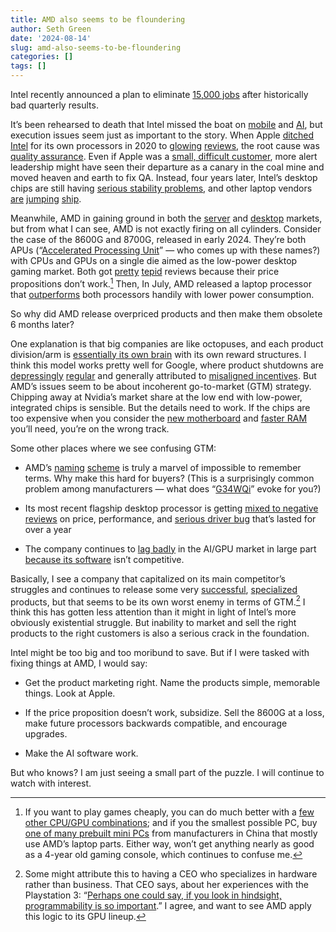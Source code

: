 ```yaml
---
title: AMD also seems to be floundering
author: Seth Green
date: '2024-08-14'
slug: amd-also-seems-to-be-floundering
categories: []
tags: []
---
```


Intel recently announced a plan to eliminate [15,000 jobs](https://www.extremetech.com/computing/intels-day-of-reckoning-arrives-15000-jobs-will-be-eliminated) after historically bad quarterly results.

It's been rehearsed to death that Intel missed the boat on [mobile](https://techcrunch.com/2016/05/17/how-intel-missed-the-iphone-revolution/) and [AI](https://fortune.com/2024/08/07/intel-ai-openai-chips-investment/), but execution issues seem just as important to the story. When Apple [ditched Intel](https://www.anandtech.com/show/16226/apple-silicon-m1-a14-deep-dive) for its own processors in 2020 to [glowing](https://www.anandtech.com/print/17024/apple-m1-max-performance-review) [reviews](https://www.tomshardware.com/reviews/macbook-pro-m1-13-inch-2020), the root cause was [quality assurance](https://www.techpowerup.com/269024/bad-intel-quality-assurance-responsible-for-apple-intel-split). Even if Apple was a [small, difficult customer](https://www.marketwatch.com/story/in-this-case-losing-apple-as-a-customer-would-be-good-news-2020-06-15), more alert leadership might have seen their departure as a canary in the coal mine and moved heaven and earth to fix QA. Instead, four years later, Intel's desktop chips are still having [serious stability problems](https://www.tomshardware.com/pc-components/cpus/intel-announces-an-extra-two-years-of-warranty-for-its-chips-amid-crashing-and-instability-issues-longer-warranty-applies-to-13th-and-14th-gen-core-processors), and other laptop vendors [are](https://www.tomshardware.com/laptops/ultrabooks-ultraportables/microsoft-surface-pro-2024-review) [jumping](https://www.tomsguide.com/computing/laptops/asus-vivobook-s-15-snapdragon-x-elite-review) [ship](https://www.pcworld.com/article/2415368/dell-inspiron-14-plus-7441-review-another-copilot-pc.html).

Meanwhile, AMD in gaining ground in both the [server](#0) and [desktop](#0) markets, but from what I can see, AMD is not exactly firing on all cylinders. Consider the case of the 8600G and 8700G, released in early 2024. They're both APUs ("[Accelerated Processing Unit](https://en.wikipedia.org/wiki/AMD_APU)" — who comes up with these names?) with CPUs and GPUs on a single die aimed as the low-power desktop gaming market. Both got [pretty](https://www.techspot.com/review/2796-amd-ryzen-8700g/) [tepid](https://www.tomshardware.com/pc-components/cpus/amd-ryzen-5-8600g-cpu-review) reviews because their price propositions don't work.[^1] Then, In July, AMD released a laptop processor that [outperforms](https://www.anandtech.com/show/21485/the-amd-ryzen-ai-hx-370-review/9) both processors handily with lower power consumption.

[^1]: If you want to play games cheaply, you can do much better with a [few other CPU/GPU combinations](https://www.tomshardware.com/pc-components/cpus/amd-ryzen-7-8700g-cpu-review); and if you the smallest possible PC, buy [one of many prebuilt mini PCs](https://minipcs.org/) from manufacturers in China that mostly use AMD's laptop parts. Either way, won't get anything nearly as good as a 4-year old gaming console, which continues to confuse me.

So why did AMD release overpriced products and then make them obsolete 6 months later?

One explanation is that big companies are like octopuses, and each product division/arm is [essentially its own brain](https://www.scientificamerican.com/article/the-mind-of-an-octopus/) with its own reward structures. I think this model works pretty well for Google, where product shutdowns are [depressingly](https://gcemetery.co/google-product-lifespan/) [regular](https://news.ycombinator.com/item?id=21596003) and generally attributed to [misaligned incentives](https://www.warp.dev/blog/problems-with-promotion-oriented-cultures). But AMD's issues seem to be about incoherent go-to-market (GTM) strategy. Chipping away at Nvidia's market share at the low end with low-power, integrated chips is sensible. But the details need to work. If the chips are too expensive when you consider the [new motherboard](https://www.tomshardware.com/news/why-amds-ryzen-7000-and-motherboards-cost-so-damn-much) and [faster RAM](https://www.digitaltrends.com/computing/ddr5-price-increase-hbm/) you'll need, you're on the wrong track.

Some other places where we see confusing GTM:

-   AMD's [naming](https://imgur.com/2ab20Zc) [scheme](https://www.reddit.com/r/laptops/comments/yh89xo/what_does_the_letter_x_g_u_h_hs_mean_on_a_ryzen/) is truly a marvel of impossible to remember terms. Why make this hard for buyers? (This is a surprisingly common problem among manufacturers — what does "[G34WQi](https://www.tomshardware.com/monitors/gaming-monitors/xiaomi-g34wqi-34-inch-180-hz-gaming-monitor-review)" evoke for you?)

-   Its most recent flagship desktop processor is getting [mixed to negative reviews](https://www.extremetech.com/computing/flagship-amd-zen-5-ryzen-9-9950x-cpu-reviews-are-a-mixed-bag) on price, performance, and [serious driver bug](https://www.tomshardware.com/pc-components/cpus/amd-ryzen-9-9950x-cpu-review/5) that's lasted for over a year

-   The company continues to [lag badly](https://www.techradar.com/computing/gpu/nvidia-now-owns-88-of-the-gpu-market-but-that-might-not-be-a-bad-thing-yet) in the AI/GPU market in large part [because its software](https://news.ycombinator.com/item?id=39344815) isn't competitive.

Basically, I see a company that capitalized on its main competitor's struggles and continues to release some very [successful](https://www.anandtech.com/show/16217/the-xbox-series-x-review-ushering-in-next-gen/2), [specialized](https://www.tomsguide.com/news/ps5-pro) products, but that seems to be its own worst enemy in terms of GTM.[^2] I think this has gotten less attention than it might in light of Intel's more obviously existential struggle. But inability to market and sell the right products to the right customers is also a serious crack in the foundation.

[^2]: Some might attribute this to having a CEO who specializes in hardware rather than business. That CEO says, about her experiences with the Playstation 3: "[Perhaps one could say, if you look in hindsight, programmability is so important](https://stratechery.com/2024/an-interview-with-amd-ceo-lisa-su-about-solving-hard-problems/)." I agree, and want to see AMD apply this logic to its GPU lineup.

Intel might be too big and too moribund to save. But if I were tasked with fixing things at AMD, I would say:

-   Get the product marketing right. Name the products simple, memorable things. Look at Apple.

-   If the price proposition doesn't work, subsidize. Sell the 8600G at a loss, make future processors backwards compatible, and encourage upgrades.

-   Make the AI software work.

But who knows? I am just seeing a small part of the puzzle. I will continue to watch with interest.
